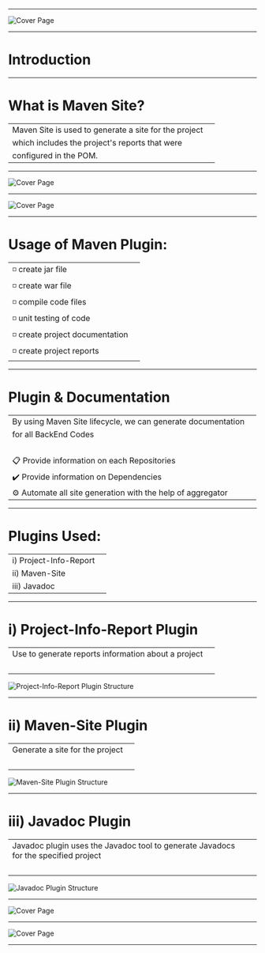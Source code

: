 
---

![Cover Page](https://github.com/Aaron98Lee/presentation-on-heroku/blob/documentation-for-backend-codes/Photo-for-npm/Cover-page.PNG?raw=true)

---

# **Introduction**

---

# What is Maven Site?

|||
|--|--|
|Maven Site is used to generate a site for the project ||
|which includes the project's reports that were ||
|configured in the POM.||

---

![Cover Page](https://github.com/Aaron98Lee/presentation-on-heroku/blob/documentation-for-backend-codes/Photo-for-npm/Timeline.PNG?raw=true)

---

![Cover Page](https://github.com/Aaron98Lee/presentation-on-heroku/blob/documentation-for-backend-codes/Photo-for-npm/Journey1.PNG?raw=true)

---

# Usage of Maven Plugin:

|||
|--|--|
|:white_medium_small_square:	create jar file||
|:white_medium_small_square:	create war file||
|:white_medium_small_square:	compile code files||
|:white_medium_small_square:	unit testing of code||
|:white_medium_small_square:	create project documentation||
|:white_medium_small_square: create project reports||

---

# Plugin & Documentation

|||
|--|--|
|By using Maven Site lifecycle, we can generate documentation ||
|for all BackEnd Codes||
|<br/>||
|:clipboard: Provide information on each Repositories||
|:heavy_check_mark: Provide information on Dependencies||
|:gear: Automate all site generation with the help of aggregator||

---

# Plugins Used:

|||
|--|--|
|i) Project-Info-Report||
|ii) Maven-Site||
|iii) Javadoc||

---

# i) Project-Info-Report Plugin

|||
|--|--|
|Use to generate reports information about a project||
|<br/>||

![Project-Info-Report Plugin Structure](https://github.com/Aaron98Lee/presentation-on-heroku/blob/documentation-for-backend-codes/Photo-for-npm/Plugins/Javadoc.jpeg?raw=true)

---

# ii) Maven-Site Plugin

|||
|--|--|
|Generate a site for the project||
|<br/>||

![Maven-Site Plugin Structure](https://github.com/Aaron98Lee/presentation-on-heroku/blob/documentation-for-backend-codes/Photo-for-npm/Plugins/Maven-Site.jpeg?raw=true)

---

# iii) Javadoc Plugin

|||
|--|--|
|Javadoc plugin uses the Javadoc tool to generate Javadocs for the specified project||
|<br/>||

![Javadoc Plugin Structure](https://github.com/Aaron98Lee/presentation-on-heroku/blob/documentation-for-backend-codes/Photo-for-npm/Plugins/Javadoc.jpeg?raw=true)

---

![Cover Page](https://github.com/Aaron98Lee/presentation-on-heroku/blob/documentation-for-backend-codes/Photo-for-npm/Journey2.PNG?raw=true)

---

![Cover Page](https://github.com/Aaron98Lee/presentation-on-heroku/blob/documentation-for-backend-codes/Photo-for-npm/Journey3.PNG?raw=true)

---
